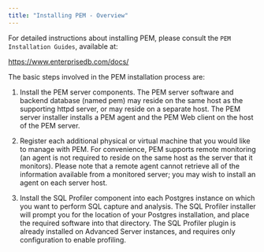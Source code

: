 ```yaml
---
title: "Installing PEM - Overview"
---
```


For detailed instructions about installing PEM, please consult the `PEM Installation Guides`, available at:

   https://www.enterprisedb.com/docs/

The basic steps involved in the PEM installation process are:

1. Install the PEM server components. The PEM server software and backend database (named pem) may reside on the same host as the supporting httpd server, or may reside on a separate host. The PEM server installer installs a PEM agent and the PEM Web client on the host of the PEM server.

2. Register each additional physical or virtual machine that you would like to manage with PEM. For convenience, PEM supports remote monitoring (an agent is not required to reside on the same host as the server that it monitors). Please note that a remote agent cannot retrieve all of the information available from a monitored server; you may wish to install an agent on each server host.

3. Install the SQL Profiler component into each Postgres instance on which you want to perform SQL capture and analysis. The SQL Profiler installer will prompt you for the location of your Postgres installation, and place the required software into that directory. The SQL Profiler plugin is already installed on Advanced Server instances, and requires only configuration to enable profiling.

